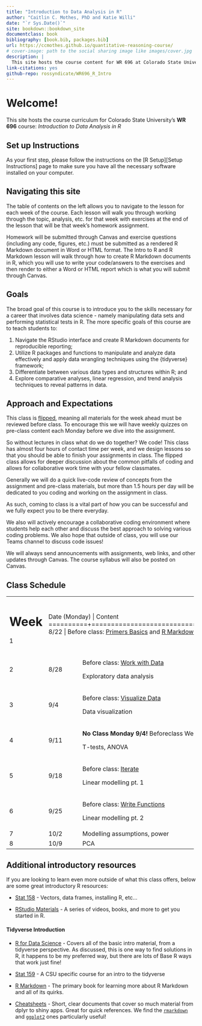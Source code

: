 ```yaml
---
title: "Introduction to Data Analysis in R"
author: "Caitlin C. Mothes, PhD and Katie Willi"
date: "`r Sys.Date()`"
site: bookdown::bookdown_site
documentclass: book
bibliography: [book.bib, packages.bib]
url: https://ccmothes.github.io/quantitative-reasoning-course/
# cover-image: path to the social sharing image like images/cover.jpg
description: |
  This site hosts the course content for WR 696 at Colorado State University.
link-citations: yes
github-repo: rossyndicate/WR696_R_Intro
---
```


# Welcome!

This site hosts the course curriculum for Colorado State University's **WR 696** course: *Introduction to Data Analysis in R*

## Set up Instructions {.unnumbered}

As your first step, please follow the instructions on the [R Setup][Setup Instructions] page to make sure you have all the necessary software installed on your computer.

## Navigating this site {.unnumbered}

The table of contents on the left allows you to navigate to the lesson for each week of the course. Each lesson will walk you through working through the topic, analysis, etc. for that week with exercises at the end of the lesson that will be that week's homework assignment.

Homework will be submitted through Canvas and exercise questions (including any code, figures, etc.) must be submitted as a rendered R Markdown document in Word or HTML format. The Intro to R and R Markdown lesson will walk through how to create R Markdown documents in R, which you will use to write your code/answers to the exercises and then render to either a Word or HTML report which is what you will submit through Canvas.

## Goals {.unnumbered}

The broad goal of this course is to introduce you to the skills necessary for a career that involves data science - namely manipulating data sets and performing statistical tests in R. The more specific goals of this course are to teach students to:

1.  Navigate the RStudio interface and create R Markdown documents for reproducible reporting;
2.  Utilize R packages and functions to manipulate and analyze data effectively and apply data wrangling techniques using the {tidyverse} framework;
3.  Differentiate between various data types and structures within R; and
4.  Explore comparative analyses, linear regression, and trend analysis techniques to reveal patterns in data.

## Approach and Expectations {.unnumbered}

This class is [flipped](https://ieeexplore.ieee.org/document/7344151), meaning all materials for the week ahead must be reviewed before class. To encourage this we will have weekly quizzes on pre-class content each Monday before we dive into the assignment.

So without lectures in class what do we do together? We code! This class has almost four hours of contact time per week, and we design lessons so that you should be able to finish your assignments in class. The flipped class allows for deeper discussion about the common pitfalls of coding and allows for collaborative work time with your fellow classmates.

Generally we will do a quick live-code review of concepts from the assignment and pre-class materials, but more than 1.5 hours per day will be dedicated to you coding and working on the assignment in class.

As such, coming to class is a vital part of how you can be successful and we fully expect you to be there everyday.

We also will actively encourage a collaborative coding environment where students help each other and discuss the best approach to solving various coding problems. We also hope that outside of class, you will use our Teams channel to discuss code issues!

We will always send announcements with assignments, web links, and other updates through Canvas. The course syllabus will also be posted on Canvas.

## Class Schedule {.unnumbered}

+------+----------+----------------------------------------------------------------------------------------------------------------------------------------------------------------------------------------------------------------------------------------------------------------------+
| Week | Date (Monday) | Content                                                                                                                                                                                                                                                              |
+======+==========+======================================================================================================================================================================================================================================================================+
| 1    | 8/22     | Before class: [Primers Basics](https://posit.cloud/learn/primers/1) and [R Markdown](https://rmarkdown.rstudio.com/lesson-1.html?_gl=1*10u3rje*_ga*NzUxNjg2ODAzLjE2OTE1MTIzMzk.*_ga_2C0WZ1JHG0*MTY5MTUxNjA2OC4yLjEuMTY5MTUxNjU2Ni4wLjAuMA..); download R and RStudio |
|      |          |                                                                                                                                                                                                                                                                      |
|      |          | Introduction to R, RStudio, RMarkdown                                                                                                                                                                                                                                |
+------+----------+----------------------------------------------------------------------------------------------------------------------------------------------------------------------------------------------------------------------------------------------------------------------+
| 2    | 8/28     | Before class: [Work with Data](https://posit.cloud/learn/primers/2)                                                                                                                                                                                                  |
|      |          |                                                                                                                                                                                                                                                                      |
|      |          | Exploratory data analysis                                                                                                                                                                                                                                            |
+------+----------+----------------------------------------------------------------------------------------------------------------------------------------------------------------------------------------------------------------------------------------------------------------------+
| 3    | 9/4      | Before class: [Visualize Data](https://posit.cloud/learn/primers/3)                                                                                                                                                                                                  |
|      |          |                                                                                                                                                                                                                                                                      |
|      |          | Data visualization                                                                                                                                                                                                                                                   |
+------+----------+----------------------------------------------------------------------------------------------------------------------------------------------------------------------------------------------------------------------------------------------------------------------+
| 4    | 9/11     | **No Class Monday 9/4!** Beforeclass Wednesday: [Tidy Your Data](https://posit.cloud/learn/primers/4)                                                                                                                                                                |
|      |          |                                                                                                                                                                                                                                                                      |
|      |          | T-tests, ANOVA                                                                                                                                                                                                                                                       |
+------+----------+----------------------------------------------------------------------------------------------------------------------------------------------------------------------------------------------------------------------------------------------------------------------+
| 5    | 9/18     | Before class: [Iterate](https://posit.cloud/learn/primers/5)                                                                                                                                                                                                         |
|      |          |                                                                                                                                                                                                                                                                      |
|      |          | Linear modelling pt. 1                                                                                                                                                                                                                                               |
+------+----------+----------------------------------------------------------------------------------------------------------------------------------------------------------------------------------------------------------------------------------------------------------------------+
| 6    | 9/25     | Before class: [Write Functions](https://posit.cloud/learn/primers/6)                                                                                                                                                                                                 |
|      |          |                                                                                                                                                                                                                                                                      |
|      |          | Linear modelling pt. 2                                                                                                                                                                                                                                               |
+------+----------+----------------------------------------------------------------------------------------------------------------------------------------------------------------------------------------------------------------------------------------------------------------------+
| 7    | 10/2     | Modelling assumptions, power                                                                                                                                                                                                                                         |
+------+----------+----------------------------------------------------------------------------------------------------------------------------------------------------------------------------------------------------------------------------------------------------------------------+
| 8    | 10/9     | PCA                                                                                                                                                                                                                                                                  |
+------+----------+----------------------------------------------------------------------------------------------------------------------------------------------------------------------------------------------------------------------------------------------------------------------+

## Additional introductory resources

If you are looking to learn even more outside of what this class offers, below are some great introductory R resources:

-   [Stat 158](https://csu-r.github.io/Module1/) - Vectors, data frames, installing R, etc...

-   [RStudio Materials](https://education.rstudio.com/learn/beginner/) - A series of videos, books, and more to get you started in R.

#### Tidyverse Introduction

-   [R for Data Science](https://r4ds.had.co.nz/introduction.html) - Covers all of the basic intro material, from a tidyverse perspective. As discussed, this is one way to find solutions in R, it happens to be my preferred way, but there are lots of Base R ways that work just fine!

-   [Stat 159](https://csu-r.github.io/Module2/) - A CSU specific course for an intro to the tidyverse

-   [R Markdown](https://bookdown.org/yihui/rmarkdown/#preface) - The primary book for learning more about R Markdown and all of its quirks.

-   [Cheatsheets](https://www.rstudio.com/resources/cheatsheets/) - Short, clear documents that cover so much material from dplyr to shiny apps. Great for quick references. We find the [`rmarkdown`](https://rstudio.github.io/cheatsheets/html/rmarkdown.html?_gl=1*1f2w4s3*_ga*MTc5NTY0NDA0Mi4xNjg2MzQ0MDUy*_ga_2C0WZ1JHG0*MTY5MTk1OTY1Ni42LjAuMTY5MTk1OTY1Ni4wLjAuMA..) and [`ggplot2`](https://rstudio.github.io/cheatsheets/html/data-visualization.html?_gl=1*1f2w4s3*_ga*MTc5NTY0NDA0Mi4xNjg2MzQ0MDUy*_ga_2C0WZ1JHG0*MTY5MTk1OTY1Ni42LjAuMTY5MTk1OTY1Ni4wLjAuMA..) ones particularly useful!

